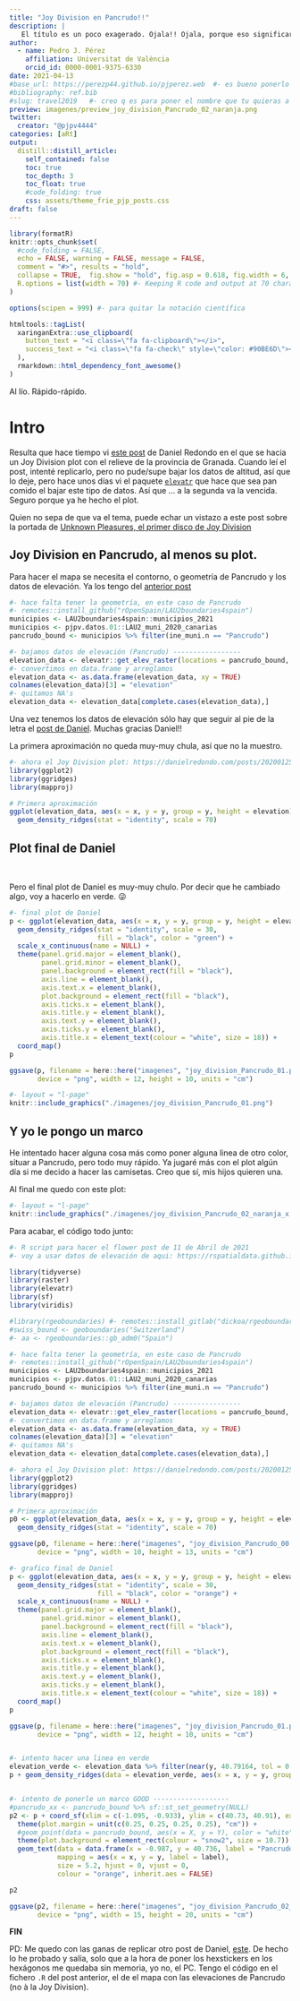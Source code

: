 ```yaml
---
title: "Joy Division en Pancrudo!!"
description: |
   El título es un poco exagerado. Ojala!! Ojala, porque eso significaría que Ian Curtis estaría vivo y que el Gaire se ha hecho muy grande y famoso. Lo que hago en el post, bueno haré, es un gráfico parecido al de la mítica portada de Unknown Pleasures  de los Joy Division usando los datos de elevación de mi pueblo, Pancrudo. Todo ello gracias a Daniel Redondo que hizo lo mismo pero para la provincia de Granada.
author:
  - name: Pedro J. Pérez
    affiliation: Universitat de València
    orcid_id: 0000-0001-9375-6330
date: 2021-04-13
#base_url: https://perezp44.github.io/pjperez.web  #- es bueno ponerlo
#bibliography: ref.bib
#slug: travel2019   #- creo q es para poner el nombre que tu quieras a la carpeta del post
preview: imagenes/preview_joy_division_Pancrudo_02_naranja.png
twitter:
  creator: "@pjpv4444"
categories: [aRt]
output:
  distill::distill_article:
    self_contained: false
    toc: true
    toc_depth: 3
    toc_float: true   
    #code_folding: true
    css: assets/theme_frie_pjp_posts.css 
draft: false
---
```


```r
library(formatR)
knitr::opts_chunk$set(
  #code_folding = FALSE,
  echo = FALSE, warning = FALSE, message = FALSE,
  comment = "#>", results = "hold",
  collapse = TRUE,  fig.show = "hold", fig.asp = 0.618, fig.width = 6, out.width = "70%", fig.align = "center",
  R.options = list(width = 70) #- Keeping R code and output at 70 characters wide (or less) is recommended for readability on a variety of devices and screen sizes.
)
```

```r
options(scipen = 999) #- para quitar la notación científica
```

```r
htmltools::tagList(
  xaringanExtra::use_clipboard(
    button_text = "<i class=\"fa fa-clipboard\"></i>",
    success_text = "<i class=\"fa fa-check\" style=\"color: #90BE6D\"></i>",
  ),
  rmarkdown::html_dependency_font_awesome()
)
```

Al lío. Rápido-rápido. 

# Intro

Resulta que hace tiempo vi [este post](https://danielredondo.com/posts/20200125_joy_division/) de Daniel Redondo en el que se hacia un Joy Division plot con el relieve de la provincia de Granada. Cuando leí el post, intenté replicarlo, pero no pude/supe bajar los datos de altitud, así que lo deje, pero hace unos días vi el paquete [`elevatr`](https://github.com/jhollist/elevatr/) que hace que sea pan comido el bajar este tipo de datos. Así que ... a la segunda va la vencida. Seguro porque ya he hecho el plot.

Quien no sepa de que va el tema, puede echar un vistazo a este post sobre la portada de [Unknown Pleasures, el primer disco de Joy Division](https://codigoespagueti.com/noticias/ciencia/historia-secreta-unknown-pleasures/)



## Joy Division en Pancrudo, al menos su plot.

Para hacer el mapa se necesita el contorno, o geometría de Pancrudo y los datos de elevación. Ya los tengo del [anterior post](https://perezp44.github.io/pjperez.web/flowers/2021-04-10-mapa-con-elevacin-de-pancrudo/)


```r
#- hace falta tener la geometría, en este caso de Pancrudo
#- remotes::install_github("rOpenSpain/LAU2boundaries4spain")
municipios <- LAU2boundaries4spain::municipios_2021 
municipios <- pjpv.datos.01::LAU2_muni_2020_canarias
pancrudo_bound <- municipios %>% filter(ine_muni.n == "Pancrudo")

#- bajamos datos de elevación (Pancrudo) -----------------
elevation_data <- elevatr::get_elev_raster(locations = pancrudo_bound, z = 9, clip = "locations")
#- convertimos en data.frame y arreglamos
elevation_data <- as.data.frame(elevation_data, xy = TRUE)
colnames(elevation_data)[3] = "elevation"
#- quitamos NA's
elevation_data <- elevation_data[complete.cases(elevation_data),] 
```

Una vez tenemos los datos de elevación sólo hay que seguir al pie de la letra el [post de Daniel](https://danielredondo.com/posts/20200125_joy_division/). Muchas gracias Daniel!!

La primera aproximación no queda muy-muy chula, así que no la muestro.

```r
#- ahora el Joy Division plot: https://danielredondo.com/posts/20200125_joy_division/
library(ggplot2)
library(ggridges)
library(mapproj)

# Primera aproximación
ggplot(elevation_data, aes(x = x, y = y, group = y, height = elevation)) +
  geom_density_ridges(stat = "identity", scale = 70)
```

## Plot final de Daniel

<br>

Pero el final plot de Daniel es muy-muy chulo. Por decir que he cambiado algo, voy a hacerlo en verde.
😜



```r
#- final plot de Daniel
p <- ggplot(elevation_data, aes(x = x, y = y, group = y, height = elevation)) +
  geom_density_ridges(stat = "identity", scale = 30,
                      fill = "black", color = "green") +
  scale_x_continuous(name = NULL) +
  theme(panel.grid.major = element_blank(),
        panel.grid.minor = element_blank(),
        panel.background = element_rect(fill = "black"),
        axis.line = element_blank(),
        axis.text.x = element_blank(),
        plot.background = element_rect(fill = "black"),
        axis.ticks.x = element_blank(),
        axis.title.y = element_blank(),
        axis.text.y = element_blank(),
        axis.ticks.y = element_blank(),
        axis.title.x = element_text(colour = "white", size = 18)) +
  coord_map()
p

ggsave(p, filename = here::here("imagenes", "joy_division_Pancrudo_01.png"),
       device = "png", width = 12, height = 10, units = "cm")

```


```r
#- layout = "l-page"
knitr::include_graphics("./imagenes/joy_division_Pancrudo_01.png")
```

## Y yo le pongo un marco

He intentado hacer alguna cosa más como poner alguna linea de otro color, situar a Pancrudo, pero todo muy rápido. Ya jugaré más con el plot algún día si me decido a hacer las camisetas. Creo que sí, mis hijos quieren una.

Al final me quedo con este plot:


```r
#- layout = "l-page"
knitr::include_graphics("./imagenes/joy_division_Pancrudo_02_naranja_x.png")
```


Para acabar, el código todo junto:

```r
#- R script para hacer el flower post de 11 de Abril de 2021
#- voy a usar datos de elevación de aqui: https://rspatialdata.github.io/elevation.html

library(tidyverse)
library(raster)
library(elevatr)
library(sf)
library(viridis)

#library(rgeoboundaries) #- remotes::install_gitlab("dickoa/rgeoboundaries")
#swiss_bound <- geoboundaries("Switzerland")
#- aa <- rgeoboundaries::gb_adm0("Spain")

#- hace falta tener la geometría, en este caso de Pancrudo
#- remotes::install_github("rOpenSpain/LAU2boundaries4spain")
municipios <- LAU2boundaries4spain::municipios_2021 
municipios <- pjpv.datos.01::LAU2_muni_2020_canarias
pancrudo_bound <- municipios %>% filter(ine_muni.n == "Pancrudo")

#- bajamos datos de elevación (Pancrudo) -----------------
elevation_data <- elevatr::get_elev_raster(locations = pancrudo_bound, z = 9, clip = "locations")
#- convertimos en data.frame y arreglamos
elevation_data <- as.data.frame(elevation_data, xy = TRUE)
colnames(elevation_data)[3] = "elevation"
#- quitamos NA's
elevation_data <- elevation_data[complete.cases(elevation_data),] 

#- ahora el Joy Division plot: https://danielredondo.com/posts/20200125_joy_division/
library(ggplot2)
library(ggridges)
library(mapproj)

# Primera aproximación
p0 <- ggplot(elevation_data, aes(x = x, y = y, group = y, height = elevation)) +
  geom_density_ridges(stat = "identity", scale = 70)

ggsave(p0, filename = here::here("imagenes", "joy_division_Pancrudo_00.png"),
       device = "png", width = 10, height = 13, units = "cm")

#- grafico final de Daniel
p <- ggplot(elevation_data, aes(x = x, y = y, group = y, height = elevation)) +
  geom_density_ridges(stat = "identity", scale = 30,
                      fill = "black", color = "orange") +
  scale_x_continuous(name = NULL) +
  theme(panel.grid.major = element_blank(),
        panel.grid.minor = element_blank(),
        panel.background = element_rect(fill = "black"),
        axis.line = element_blank(),
        axis.text.x = element_blank(),
        plot.background = element_rect(fill = "black"),
        axis.ticks.x = element_blank(),
        axis.title.y = element_blank(),
        axis.text.y = element_blank(),
        axis.ticks.y = element_blank(),
        axis.title.x = element_text(colour = "white", size = 18)) +
  coord_map()
p

ggsave(p, filename = here::here("imagenes", "joy_division_Pancrudo_01.png"),
       device = "png", width = 12, height = 10, units = "cm")


#- intento hacer una linea en verde
elevation_verde <- elevation_data %>% filter(near(y, 40.79164, tol = 0.000081))
p + geom_density_ridges(data = elevation_verde, aes(x = x, y = y, group = y, height = elevation), stat = "identity", scale = 30, fill = "black", color = "white")


#- intento de ponerle un marco GOOD -------------------
#pancrudo_xx <- pancrudo_bound %>% sf::st_set_geometry(NULL)
p2 <- p + coord_sf(xlim = c(-1.095, -0.933), ylim = c(40.73, 40.91), expand = FALSE) +
  theme(plot.margin = unit(c(0.25, 0.25, 0.25, 0.25), "cm")) +
  #geom_point(data = pancrudo_bound, aes(x = X, y = Y), color = "white", fill = NA, shape = 15, size = 2) +
  theme(plot.background = element_rect(colour = "snow2", size = 10.7)) +
  geom_text(data = data.frame(x = -0.987, y = 40.736, label = "Pancrudo, Teruel"),
            mapping = aes(x = x, y = y, label = label),
            size = 5.2, hjust = 0, vjust = 0, 
            colour = "orange", inherit.aes = FALSE) 

p2

ggsave(p2, filename = here::here("imagenes", "joy_division_Pancrudo_02_naranja_x.png"),
       device = "png", width = 15, height = 20, units = "cm")
```

**FIN**

PD: Me quedo con las ganas de replicar otro post de Daniel, [este](https://danielredondo.com/posts/20180723_granada_hex/). De hecho lo he probado y salía, solo que a la hora de poner los hexstickers en los hexágonos me quedaba sin memoria, yo no, el PC. Tengo el código en el fichero `.R` del post anterior, el de el mapa con las elevaciones de Pancrudo (no à la Joy Division).
